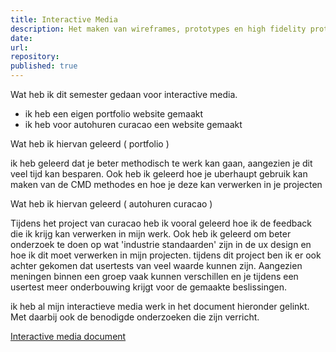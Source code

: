 ```yaml
---
title: Interactive Media
description: Het maken van wireframes, prototypes en high fidelity prototypes.
date: 
url: 
repository: 
published: true
---
```


Wat heb ik dit semester gedaan voor interactive media. 

- ik heb een eigen portfolio website gemaakt
- ik heb voor autohuren curacao een website gemaakt 


Wat heb ik hiervan geleerd ( portfolio ) 



ik heb geleerd dat je beter methodisch te werk kan gaan, aangezien je dit veel tijd kan besparen. 
Ook heb ik geleerd hoe je uberhaupt gebruik kan maken van de CMD methodes en hoe je deze kan verwerken in je projecten 


Wat heb ik hiervan geleerd ( autohuren curacao )


Tijdens het project van curacao heb ik vooral geleerd hoe ik de feedback die ik krijg kan verwerken in mijn werk. 
Ook heb ik geleerd om beter onderzoek te doen op wat 'industrie standaarden' zijn in de ux design en hoe ik dit moet verwerken in mijn projecten. 
tijdens dit project ben ik er ook achter gekomen dat usertests van veel waarde kunnen zijn. Aangezien meningen binnen een groep vaak kunnen verschillen
en je tijdens een usertest meer onderbouwing krijgt voor de gemaakte beslissingen. 



ik heb al mijn interactieve media werk in het document hieronder gelinkt. Met daarbij ook de benodigde onderzoeken die zijn verricht.





[Interactive media document](/interactive-media-af.pdf)